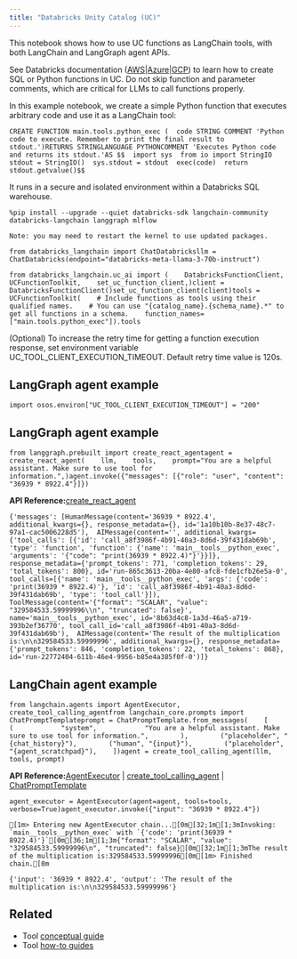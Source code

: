 ```yaml
---
title: "Databricks Unity Catalog (UC)"
---
```


This notebook shows how to use UC functions as LangChain tools, with both LangChain and LangGraph agent APIs.

See Databricks documentation ([AWS](https://docs.databricks.com/en/sql/language-manual/sql-ref-syntax-ddl-create-sql-function.html)|[Azure](https://learn.microsoft.com/en-us/azure/databricks/sql/language-manual/sql-ref-syntax-ddl-create-sql-function)|[GCP](https://docs.gcp.databricks.com/en/sql/language-manual/sql-ref-syntax-ddl-create-sql-function.html)) to learn how to create SQL or Python functions in UC. Do not skip function and parameter comments, which are critical for LLMs to call functions properly.

In this example notebook, we create a simple Python function that executes arbitrary code and use it as a LangChain tool:

```
CREATE FUNCTION main.tools.python_exec (  code STRING COMMENT 'Python code to execute. Remember to print the final result to stdout.')RETURNS STRINGLANGUAGE PYTHONCOMMENT 'Executes Python code and returns its stdout.'AS $$  import sys  from io import StringIO  stdout = StringIO()  sys.stdout = stdout  exec(code)  return stdout.getvalue()$$
```

It runs in a secure and isolated environment within a Databricks SQL warehouse.

```
%pip install --upgrade --quiet databricks-sdk langchain-community databricks-langchain langgraph mlflow
```

```
Note: you may need to restart the kernel to use updated packages.
```

```
from databricks_langchain import ChatDatabricksllm = ChatDatabricks(endpoint="databricks-meta-llama-3-70b-instruct")
```

```
from databricks_langchain.uc_ai import (    DatabricksFunctionClient,    UCFunctionToolkit,    set_uc_function_client,)client = DatabricksFunctionClient()set_uc_function_client(client)tools = UCFunctionToolkit(    # Include functions as tools using their qualified names.    # You can use "{catalog_name}.{schema_name}.*" to get all functions in a schema.    function_names=["main.tools.python_exec"]).tools
```

(Optional) To increase the retry time for getting a function execution response, set environment variable UC\_TOOL\_CLIENT\_EXECUTION\_TIMEOUT. Default retry time value is 120s.

## LangGraph agent example

```
import osos.environ["UC_TOOL_CLIENT_EXECUTION_TIMEOUT"] = "200"
```

## LangGraph agent example

```
from langgraph.prebuilt import create_react_agentagent = create_react_agent(    llm,    tools,    prompt="You are a helpful assistant. Make sure to use tool for information.",)agent.invoke({"messages": [{"role": "user", "content": "36939 * 8922.4"}]})
```

**API Reference:**[create\_react\_agent](https://langchain-ai.github.io/langgraph/reference/prebuilt/#langgraph.prebuilt.chat_agent_executor.create_react_agent)

```
{'messages': [HumanMessage(content='36939 * 8922.4', additional_kwargs={}, response_metadata={}, id='1a10b10b-8e37-48c7-97a1-cac5006228d5'),  AIMessage(content='', additional_kwargs={'tool_calls': [{'id': 'call_a8f3986f-4b91-40a3-8d6d-39f431dab69b', 'type': 'function', 'function': {'name': 'main__tools__python_exec', 'arguments': '{"code": "print(36939 * 8922.4)"}'}}]}, response_metadata={'prompt_tokens': 771, 'completion_tokens': 29, 'total_tokens': 800}, id='run-865c3613-20ba-4e80-afc8-fde1cfb26e5a-0', tool_calls=[{'name': 'main__tools__python_exec', 'args': {'code': 'print(36939 * 8922.4)'}, 'id': 'call_a8f3986f-4b91-40a3-8d6d-39f431dab69b', 'type': 'tool_call'}]),  ToolMessage(content='{"format": "SCALAR", "value": "329584533.59999996\\n", "truncated": false}', name='main__tools__python_exec', id='8b63d4c8-1a3d-46a5-a719-393b2ef36770', tool_call_id='call_a8f3986f-4b91-40a3-8d6d-39f431dab69b'),  AIMessage(content='The result of the multiplication is:\n\n329584533.59999996', additional_kwargs={}, response_metadata={'prompt_tokens': 846, 'completion_tokens': 22, 'total_tokens': 868}, id='run-22772404-611b-46e4-9956-b85e4a385f0f-0')]}
```

## LangChain agent example

```
from langchain.agents import AgentExecutor, create_tool_calling_agentfrom langchain_core.prompts import ChatPromptTemplateprompt = ChatPromptTemplate.from_messages(    [        (            "system",            "You are a helpful assistant. Make sure to use tool for information.",        ),        ("placeholder", "{chat_history}"),        ("human", "{input}"),        ("placeholder", "{agent_scratchpad}"),    ])agent = create_tool_calling_agent(llm, tools, prompt)
```

**API Reference:**[AgentExecutor](https://python.langchain.com/api_reference/langchain/agents/langchain.agents.agent.AgentExecutor.html) | [create\_tool\_calling\_agent](https://python.langchain.com/api_reference/langchain/agents/langchain.agents.tool_calling_agent.base.create_tool_calling_agent.html) | [ChatPromptTemplate](https://python.langchain.com/api_reference/core/prompts/langchain_core.prompts.chat.ChatPromptTemplate.html)

```
agent_executor = AgentExecutor(agent=agent, tools=tools, verbose=True)agent_executor.invoke({"input": "36939 * 8922.4"})
```

```
[1m> Entering new AgentExecutor chain...[0m[32;1m[1;3mInvoking: `main__tools__python_exec` with `{'code': 'print(36939 * 8922.4)'}`[0m[36;1m[1;3m{"format": "SCALAR", "value": "329584533.59999996\n", "truncated": false}[0m[32;1m[1;3mThe result of the multiplication is:329584533.59999996[0m[1m> Finished chain.[0m
```

```
{'input': '36939 * 8922.4', 'output': 'The result of the multiplication is:\n\n329584533.59999996'}
```

## Related

* Tool [conceptual guide](/oss/concepts/tools)
* Tool [how-to guides](/oss/how_to/#tools)

